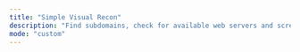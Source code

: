 ```yaml
---
title: "Simple Visual Recon"
description: "Find subdomains, check for available web servers and screenshot them."
mode: "custom"
---
```



<WorkflowPage 
title="Simple Visual Recon"
category="Attack Surface Management"
description="Find subdomains, check for available web servers and screenshot them."
createdOn="30 September, 2022"
author="trickest"
workflowUrl="https://editor.staging.trickest.io/preview?workflow_url=https://trickest-public-workflow.s3.eu-central-1.amazonaws.com/2060617a-5492-42bd-bbe3-b9fa29028897.json"
id="2060617a-5492-42bd-bbe3-b9fa29028897"
/>